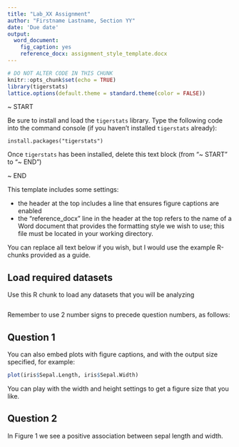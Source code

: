 ```yaml
---
title: "Lab_XX Assignment"
author: "Firstname Lastname, Section YY"
date: 'Due date'
output: 
  word_document:
    fig_caption: yes
    reference_docx: assignment_style_template.docx
---
```


```r
# DO NOT ALTER CODE IN THIS CHUNK
knitr::opts_chunk$set(echo = TRUE)
library(tigerstats)
lattice.options(default.theme = standard.theme(color = FALSE))
```


~ START 

Be sure to install and load the `tigerstats` library. Type the following code 
into the command console (if you haven't installed `tigerstats` already):

```
install.packages("tigerstats")
```  

Once `tigerstats` has been installed, delete this text block 
(from "~ START" to "~ END")

~ END


This template includes some settings:

* the header at the top includes a line that ensures figure captions are enabled
* the "reference_docx" line in the header at the top refers to the name of a Word document that provides the formatting style we wish to use; this file must be located in your working directory.  

You can replace all text below if you wish, but I would use the example R-chunks provided as a guide.


## Load required datasets

Use this R chunk to load any datasets that you will be analyzing

```r

```


Remember to use 2 number signs to precede question numbers, as follows:

## Question 1

You can also embed plots with figure captions, and with the output size specified, for example:

```r
plot(iris$Sepal.Length, iris$Sepal.Width)
```

You can play with the width and height settings to get a figure size that you like.

## Question 2

In Figure 1 we see a positive association between sepal length and width.
